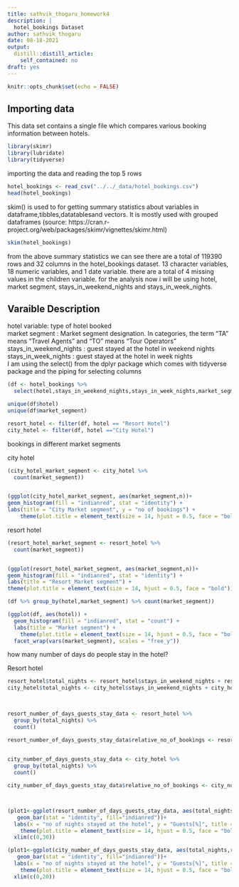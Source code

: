 ```yaml
---
title: sathvik_thogaru_homework4
description: |
  hotel_bookings Dataset
author: sathvik_thogaru
date: 08-18-2021
output:
  distill::distill_article:
    self_contained: no
draft: yes
---
```



```r
knitr::opts_chunk$set(echo = FALSE)
```

## Importing data
This data set contains a single file which compares various booking information between hotels.

```r
library(skimr)
library(lubridate)
library(tidyverse)
```

importing the data and reading the top 5 rows 

```r
hotel_bookings <- read_csv("../../_data/hotel_bookings.csv")
head(hotel_bookings)
```


skim() is used to for getting summary statistics about variables in dataframe,tibbles,datatablesand vectors. It is mostly used with grouped dataframes
(source: https://cran.r-project.org/web/packages/skimr/vignettes/skimr.html)


```r
skim(hotel_bookings)
```

from the above summary statistics we can see there are a total of 119390 rows and 32 columns in the hotel_bookings dataset. 13 character variables, 18 numeric variables, and 1 date variable. there are a total of 4 missing values in the children variable. for the analysis now i will be using hotel, market segment, stays_in_weekend_nights and stays_in_week_nights.

## Varaible Description

hotel variable: type of hotel booked\
market segment : Market segment designation. In categories, the term “TA” means “Travel Agents” and “TO” means “Tour Operators”\
stays_in_weekend_nights : guest stayed at the hotel in weekend nights\
stays_in_week_nights : guest stayed at the hotel in week nights\
I am using the select() from the dplyr package which comes with tidyverse package and the piping for selecting columns


```r
(df <- hotel_bookings %>% 
  select(hotel,stays_in_weekend_nights,stays_in_week_nights,market_segment))
```

```r
unique(df$hotel)
unique(df$market_segment)
```

```r
resort_hotel <- filter(df, hotel == "Resort Hotel") 
city_hotel <- filter(df, hotel =="City Hotel") 
```


bookings in different market segments



city hotel

```r
(city_hotel_market_segment <- city_hotel %>% 
  count(market_segment))


(ggplot(city_hotel_market_segment, aes(market_segment,n))+
geom_histogram(fill = "indianred", stat = "identity") + 
labs(title = "City Market segment", y = "no of bookings") + 
    theme(plot.title = element_text(size = 14, hjust = 0.5, face = "bold")))
```

resort hotel

```r
(resort_hotel_market_segment <- resort_hotel %>% 
  count(market_segment))


(ggplot(resort_hotel_market_segment, aes(market_segment,n))+
geom_histogram(fill = "indianred", stat = "identity") + 
labs(title = "Resort_Market segment") + 
theme(plot.title = element_text(size = 14, hjust = 0.5, face = "bold")))
```


```r
(df %>% group_by(hotel,market_segment) %>% count(market_segment))
```

```r
(ggplot(df, aes(hotel)) + 
  geom_histogram(fill = "indianred", stat = "count") + 
  labs(title = "Market segment") + 
    theme(plot.title = element_text(size = 14, hjust = 0.5, face = "bold"))+
  facet_wrap(vars(market_segment), scales = "free_y"))
```


how many number of days do people stay in the hotel?

Resort hotel

```r

resort_hotel$total_nights <- resort_hotel$stays_in_weekend_nights + resort_hotel$stays_in_week_nights
city_hotel$total_nights <- city_hotel$stays_in_weekend_nights + city_hotel$stays_in_week_nights


  
resort_number_of_days_guests_stay_data <- resort_hotel %>% 
  group_by(total_nights) %>% 
  count()

resort_number_of_days_guests_stay_data$relative_no_of_bookings <- resort_number_of_days_guests_stay_data$n/sum(resort_number_of_days_guests_stay_data$n)*100

  
city_number_of_days_guests_stay_data <- city_hotel %>% 
  group_by(total_nights) %>% 
  count()

city_number_of_days_guests_stay_data$relative_no_of_bookings <- city_number_of_days_guests_stay_data$n/sum(city_number_of_days_guests_stay_data$n)*100




```

```r
(plot1<-ggplot(resort_number_of_days_guests_stay_data, aes(total_nights,relative_no_of_bookings))+
   geom_bar(stat = "identity", fill="indianred"))+
  labs(x = "no of nights stayed at the hotel", y = "Guests[%]", title = "length of stay at the resort hotel")+
    theme(plot.title = element_text(size = 14, hjust = 0.5, face = "bold"))+
  xlim(c(0,30))


```




```r
(plot1<-ggplot(city_number_of_days_guests_stay_data, aes(total_nights,relative_no_of_bookings))+
   geom_bar(stat = "identity", fill="indianred"))+
  labs(x = "no of nights stayed at the hotel", y = "Guests[%]", title = "length of stay at the city hotel")+
    theme(plot.title = element_text(size = 14, hjust = 0.5, face = "bold"))+
  xlim(c(0,20))
```





















